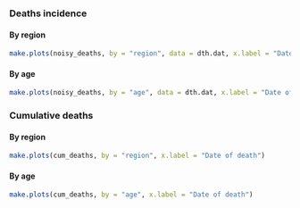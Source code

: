 ### Deaths incidence {.tabset}

#### By region
```r
make.plots(noisy_deaths, by = "region", data = dth.dat, x.label = "Date of death")
```

#### By age
```r
make.plots(noisy_deaths, by = "age", data = dth.dat, x.label = "Date of death")
```

### Cumulative deaths {.tabset}

#### By region
```r
make.plots(cum_deaths, by = "region", x.label = "Date of death")
```

#### By age
```r
make.plots(cum_deaths, by = "age", x.label = "Date of death")
```
